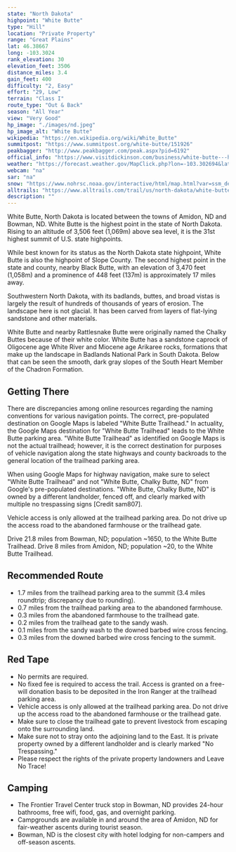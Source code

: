```yaml
---
state: "North Dakota"
highpoint: "White Butte"
type: "Hill"
location: "Private Property"
range: "Great Plains"
lat: 46.38667
long: -103.3024
rank_elevation: 30
elevation_feet: 3506
distance_miles: 3.4
gain_feet: 400
difficulty: "2, Easy"
effort: "29, Low"
terrain: "Class I"
route_type: "Out & Back"
season: "All Year"
view: "Very Good"
hp_image: "./images/nd.jpeg"
hp_image_alt: "White Butte"
wikipedia: "https://en.wikipedia.org/wiki/White_Butte"
summitpost: "https://www.summitpost.org/white-butte/151926"
peakbagger: "http://www.peakbagger.com/peak.aspx?pid=6192"
official_info: "https://www.visitdickinson.com/business/white-butte---highest-point-in-nd"
weather: "https://forecast.weather.gov/MapClick.php?lon=-103.302694&lat=46.386965"
webcam: "na"
sar: "na"
snow: "https://www.nohrsc.noaa.gov/interactive/html/map.html?var=ssm_depth&min_x=-103.371674653637&min_y=46.2869667053223&max_x=-103.233717802418&max_y=46.4869667053223&bgvar=dem&shdvar=shading&title=0&width=800&height=450&font=0&lbl=m&palette=0&h_o=0&metric=0&lp=0&no_header=0&snap=1&o7=1&o9=1&o11=1&o13=1"
alltrails: "https://www.alltrails.com/trail/us/north-dakota/white-butte-north-dakotas-highpoint-trail"
description: ""
---
```


White Butte, North Dakota is located between the towns of Amidon, ND and Bowman, ND. White Butte is the highest point in the state of North Dakota. Rising to an altitude of 3,506 feet (1,069m) above sea level, it is the 31st highest summit of U.S. state highpoints.

While best known for its status as the North Dakota state highpoint, White Butte is also the highpoint of Slope County. The second highest point in the state and county, nearby Black Butte, with an elevation of 3,470 feet (1,058m) and a prominence of 448 feet (137m) is approximately 17 miles away.

Southwestern North Dakota, with its badlands, buttes, and broad vistas is largely the result of hundreds of thousands of years of erosion. The landscape here is not glacial. It has been carved from layers of flat-lying sandstone and other materials.

White Butte and nearby Rattlesnake Butte were originally named the Chalky Buttes because of their white color. White Butte has a sandstone caprock of Oligocene age White River and Miocene age Arikaree rocks, formations that make up the landscape in Badlands National Park in South Dakota. Below that can be seen the smooth, dark gray slopes of the South Heart Member of the Chadron Formation.

## Getting There
There are discrepancies among online resources regarding the naming conventions for various navigation points. The correct, pre-populated destination on Google Maps is labeled "White Butte Trailhead." In actuality, the Google Maps destination for "White Butte Trailhead" leads to the White Butte parking area. "White Butte Trailhead" as identified on Google Maps is not the actual trailhead; however, it is the correct destination for purposes of vehicle navigation along the state highways and county backroads to the general location of the trailhead parking area.

When using Google Maps for highway navigation, make sure to select "White Butte Trailhead" and not "White Butte, Chalky Butte, ND" from Google's pre-populated destinations. "White Butte, Chalky Butte, ND" is owned by a different landholder, fenced off, and clearly marked with multiple no trespassing signs [Credit sam807].

Vehicle access is only allowed at the trailhead parking area. Do not drive up the access road to the abandoned farmhouse or the trailhead gate.

Drive 21.8 miles from Bowman, ND; population ~1650, to the White Butte Trailhead.
Drive 8 miles from Amidon, ND; population ~20, to the White Butte Trailhead.

## Recommended Route
- 1.7 miles from the trailhead parking area to the summit (3.4 miles roundtrip; discrepancy due to rounding).
- 0.7 miles from the trailhead parking area to the abandoned farmhouse.
- 0.3 miles from the abandoned farmhouse to the trailhead gate.
- 0.2 miles from the trailhead gate to the sandy wash.
- 0.1 miles from the sandy wash to the downed barbed wire cross fencing.
- 0.3 miles from the downed barbed wire cross fencing to the summit.

## Red Tape
- No permits are required.
- No fixed fee is required to access the trail. Access is granted on a free-will donation basis to be deposited in the Iron Ranger at the trailhead parking area.
- Vehicle access is only allowed at the trailhead parking area. Do not drive up the access road to the abandoned farmhouse or the trailhead gate.
- Make sure to close the trailhead gate to prevent livestock from escaping onto the surrounding land.
- Make sure not to stray onto the adjoining land to the East. It is private property owned by a different landholder and is clearly marked "No Trespassing."
- Please respect the rights of the private property landowners and Leave No Trace!

## Camping
- The Frontier Travel Center truck stop in Bowman, ND provides 24-hour bathrooms, free wifi, food, gas, and overnight parking.
- Campgrounds are available in and around the area of Amidon, ND for fair-weather ascents during tourist season.
- Bowman, ND is the closest city with hotel lodging for non-campers and off-season ascents.

